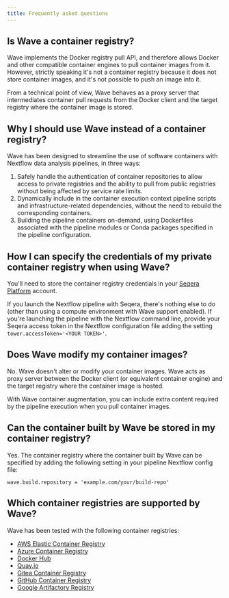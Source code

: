 ```yaml
---
title: Frequently asked questions
---
```


## Is Wave a container registry?

Wave implements the Docker registry pull API, and therefore allows Docker and other compatible container engines to pull container images from it. However, strictly speaking it's not a container registry because it does not store container images, and it's not possible to push an image into it.

From a technical point of view, Wave behaves as a proxy server that intermediates container pull requests from the Docker client and the target registry where the container image is stored.

## Why I should use Wave instead of a container registry?

Wave has been designed to streamline the use of software containers with Nextflow data analysis pipelines, in three ways:

1. Safely handle the authentication of container repositories to allow access to private registries and the ability to pull from public registries without being affected by service rate limits.
2. Dynamically include in the container execution context pipeline scripts and infrastructure-related dependencies, without the need to rebuild the corresponding containers.
3. Building the pipeline containers on-demand, using Dockerfiles associated with the pipeline modules or Conda packages specified in the pipeline configuration.

## How I can specify the credentials of my private container registry when using Wave?

You'll need to store the container registry credentials in your [Seqera Platform](https://tower.nf/) account.

If you launch the Nextflow pipeline with Seqera, there's nothing else to do (other than using a compute environment with Wave support enabled).
If you're launching the pipeline with the Nextflow command line, provide your Seqera access token in the Nextflow configuration file adding the setting `tower.accessToken='<YOUR TOKEN>'`.

## Does Wave modify my container images?

No. Wave doesn't alter or modify your container images. Wave acts as proxy server between the Docker client (or equivalent container engine) and the target registry where the container image is hosted.

With Wave container augmentation, you can include extra content required by the pipeline execution when you pull container images.

## Can the container built by Wave be stored in my container registry?

Yes. The container registry where the container built by Wave can be specified by adding the following setting in your pipeline Nextflow config file:

```
wave.build.repository = 'example.com/your/build-repo'
```

## Which container registries are supported by Wave?

Wave has been tested with the following container registries:

- [AWS Elastic Container Registry](https://aws.amazon.com/ecr/)
- [Azure Container Registry](https://azure.microsoft.com/en-us/products/container-registry)
- [Docker Hub](https://hub.docker.com/)
- [Quay.io](https://quay.io/)
- [Gitea Container Registry](https://docs.gitea.io/en-us/packages/container/)
- [GitHub Container Registry](https://github.blog/2020-09-01-introducing-github-container-registry/)
- [Google Artifactory Registry](https://cloud.google.com/artifact-registry)
